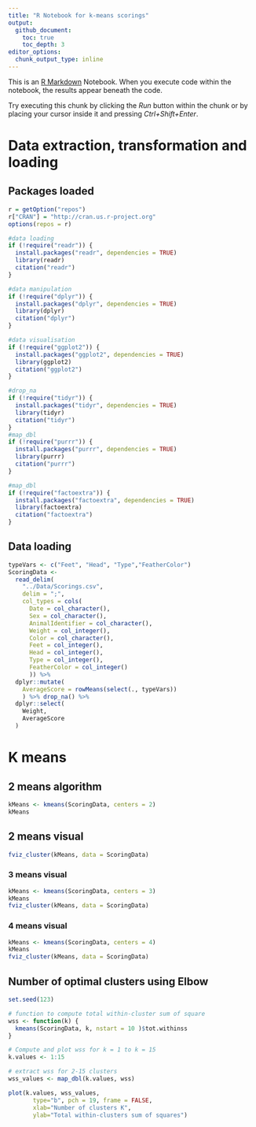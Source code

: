 ```yaml
---
title: "R Notebook for k-means scorings"
output: 
  github_document:
    toc: true
    toc_depth: 3
editor_options: 
  chunk_output_type: inline
---
```


This is an [R Markdown](http://rmarkdown.rstudio.com) Notebook. When you execute code within the notebook, the results appear beneath the code. 

Try executing this chunk by clicking the *Run* button within the chunk or by placing your cursor inside it and pressing *Ctrl+Shift+Enter*. 

# Data extraction, transformation and loading

## Packages loaded

```r
r = getOption("repos")
r["CRAN"] = "http://cran.us.r-project.org"
options(repos = r)

#data loading
if (!require("readr")) {
  install.packages("readr", dependencies = TRUE)
  library(readr)
  citation("readr")
}

#data manipulation
if (!require("dplyr")) {
  install.packages("dplyr", dependencies = TRUE)
  library(dplyr)
  citation("dplyr")
}

#data visualisation
if (!require("ggplot2")) {
  install.packages("ggplot2", dependencies = TRUE)
  library(ggplot2)
  citation("ggplot2")
}

#drop_na
if (!require("tidyr")) {
  install.packages("tidyr", dependencies = TRUE)
  library(tidyr)
  citation("tidyr")
}
#map_dbl
if (!require("purrr")) {
  install.packages("purrr", dependencies = TRUE)
  library(purrr)
  citation("purrr")
}

#map_dbl
if (!require("factoextra")) {
  install.packages("factoextra", dependencies = TRUE)
  library(factoextra)
  citation("factoextra")
}

```

## Data loading

```r
typeVars <- c("Feet", "Head", "Type","FeatherColor")
ScoringData <- 
  read_delim(
    "../Data/Scorings.csv",
    delim = ";",
    col_types = cols(
      Date = col_character(),
      Sex = col_character(),
      AnimalIdentifier = col_character(),
      Weight = col_integer(), 
      Color = col_character(), 
      Feet = col_integer(), 
      Head = col_integer(),
      Type = col_integer(), 
      FeatherColor = col_integer()
      )) %>%
  dplyr::mutate(
    AverageScore = rowMeans(select(., typeVars))
    ) %>% drop_na() %>%
  dplyr::select(
    Weight,
    AverageScore
  )
```

# K means

## 2 means algorithm

```r
kMeans <- kmeans(ScoringData, centers = 2)
kMeans
```
## 2 means visual

```r
fviz_cluster(kMeans, data = ScoringData)
```

### 3 means visual

```r
kMeans <- kmeans(ScoringData, centers = 3)
kMeans
fviz_cluster(kMeans, data = ScoringData)
```

### 4 means visual

```r
kMeans <- kmeans(ScoringData, centers = 4)
kMeans
fviz_cluster(kMeans, data = ScoringData)
```

## Number of optimal clusters using Elbow

```r
set.seed(123)

# function to compute total within-cluster sum of square 
wss <- function(k) {
  kmeans(ScoringData, k, nstart = 10 )$tot.withinss
}

# Compute and plot wss for k = 1 to k = 15
k.values <- 1:15

# extract wss for 2-15 clusters
wss_values <- map_dbl(k.values, wss)

plot(k.values, wss_values,
       type="b", pch = 19, frame = FALSE, 
       xlab="Number of clusters K",
       ylab="Total within-clusters sum of squares")
```